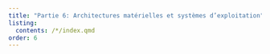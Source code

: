 ```yaml
---
title: "Partie 6: Architectures matérielles et systèmes d’exploitation"
listing:
  contents: /*/index.qmd
order: 6
---
```

